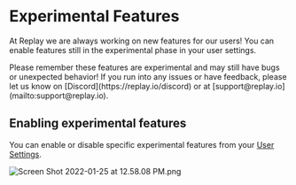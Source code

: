 
# Experimental Features

At Replay we are always working on new features for our users! You can enable features still in the experimental phase in your user settings.

<Callout type="info" emoji="💡">
Please remember these features are experimental and may still have bugs or unexpected behavior! If you run into any issues or have feedback, please let us know on [Discord](https://replay.io/discord) or at [support@replay.io](mailto:support@replay.io).

</Callout>

## Enabling experimental features

You can enable or disable specific experimental features from your [User Settings](User%20Settings%2097ee86387a3d48b098912787b431cd59.md).

![Screen Shot 2022-01-25 at 12.58.08 PM.png](/media/resources/get-help/experimental-features/Screen_Shot_2022-01-25_at_12.58.08_PM.png)